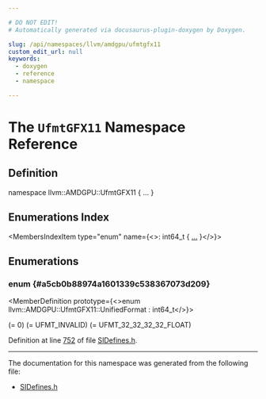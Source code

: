 ```yaml
---

# DO NOT EDIT!
# Automatically generated via docusaurus-plugin-doxygen by Doxygen.

slug: /api/namespaces/llvm/amdgpu/ufmtgfx11
custom_edit_url: null
keywords:
  - doxygen
  - reference
  - namespace

---
```





# The `UfmtGFX11` Namespace Reference

<DoxygenPage pluginConfig={pluginConfig}>



## Definition

<CodeBlock>namespace llvm::AMDGPU::UfmtGFX11 &#123; ... &#125;</CodeBlock>

## Enumerations Index

<MembersIndex>

<MembersIndexItem
  type="enum"
  name={<>: int64&#95;t &#123; <a href="#a5cb0b88974a1601339c538367073d209">...</a> &#125;</>}>
</MembersIndexItem>

</MembersIndex>


<SectionDefinition>

## Enumerations

### enum  {#a5cb0b88974a1601339c538367073d209}

<MemberDefinition
  prototype={<>enum llvm::AMDGPU::UfmtGFX11::UnifiedFormat : int64&#95;t</>}>

<EnumerationList title="Enumeration values">

<Link id="a5cb0b88974a1601339c538367073d209aa0b19abaf33f3571e42468f83dab94a6" />
<EnumerationListItem name="UFMT_INVALID">
 (= 0)
</EnumerationListItem>

<Link id="a5cb0b88974a1601339c538367073d209a69ef2f29de277fd3eba9835cf95c7962" />
<EnumerationListItem name="UFMT_8_UNORM">

</EnumerationListItem>

<Link id="a5cb0b88974a1601339c538367073d209ae0fef8156d7a2326b823a944de505c9f" />
<EnumerationListItem name="UFMT_8_SNORM">

</EnumerationListItem>

<Link id="a5cb0b88974a1601339c538367073d209a28b497e4113998e4f4b6e22157967212" />
<EnumerationListItem name="UFMT_8_USCALED">

</EnumerationListItem>

<Link id="a5cb0b88974a1601339c538367073d209acba81b3f6fc192e3b82125dee7a35bde" />
<EnumerationListItem name="UFMT_8_SSCALED">

</EnumerationListItem>

<Link id="a5cb0b88974a1601339c538367073d209ac9cc4fecc82c3a0d01b6181d405d5f39" />
<EnumerationListItem name="UFMT_8_UINT">

</EnumerationListItem>

<Link id="a5cb0b88974a1601339c538367073d209ab638a0d1c9d3f1e4cf81bfc0e2831264" />
<EnumerationListItem name="UFMT_8_SINT">

</EnumerationListItem>

<Link id="a5cb0b88974a1601339c538367073d209ae8fd011f26054463e4b90ad1dcde5af0" />
<EnumerationListItem name="UFMT_16_UNORM">

</EnumerationListItem>

<Link id="a5cb0b88974a1601339c538367073d209a9aeefbf81e4cb4b343888ef0cb50620c" />
<EnumerationListItem name="UFMT_16_SNORM">

</EnumerationListItem>

<Link id="a5cb0b88974a1601339c538367073d209ae83353797052eb210544095c4ab760d4" />
<EnumerationListItem name="UFMT_16_USCALED">

</EnumerationListItem>

<Link id="a5cb0b88974a1601339c538367073d209aec0ce78627915116b214baee3c0d5fe6" />
<EnumerationListItem name="UFMT_16_SSCALED">

</EnumerationListItem>

<Link id="a5cb0b88974a1601339c538367073d209a86834ecf53eba59b348880abe3fb47de" />
<EnumerationListItem name="UFMT_16_UINT">

</EnumerationListItem>

<Link id="a5cb0b88974a1601339c538367073d209a0c2a9cf031d3d1c503b8f2059188fc05" />
<EnumerationListItem name="UFMT_16_SINT">

</EnumerationListItem>

<Link id="a5cb0b88974a1601339c538367073d209a7623b26e33e1720ed4ac2eb475235d68" />
<EnumerationListItem name="UFMT_16_FLOAT">

</EnumerationListItem>

<Link id="a5cb0b88974a1601339c538367073d209a4387653786e56d62b3f109ff6d409390" />
<EnumerationListItem name="UFMT_8_8_UNORM">

</EnumerationListItem>

<Link id="a5cb0b88974a1601339c538367073d209a4d07e05d6034ef39c1104cb46ece6d53" />
<EnumerationListItem name="UFMT_8_8_SNORM">

</EnumerationListItem>

<Link id="a5cb0b88974a1601339c538367073d209add6fd0c06effe6f9c4ce943a1d267600" />
<EnumerationListItem name="UFMT_8_8_USCALED">

</EnumerationListItem>

<Link id="a5cb0b88974a1601339c538367073d209a683490b4bbf8a0584c3ac32d5dc3193d" />
<EnumerationListItem name="UFMT_8_8_SSCALED">

</EnumerationListItem>

<Link id="a5cb0b88974a1601339c538367073d209a91622f23d059f5e8bf5e30e6df7dcc06" />
<EnumerationListItem name="UFMT_8_8_UINT">

</EnumerationListItem>

<Link id="a5cb0b88974a1601339c538367073d209ad80828a13222a300ed90492f2964e10d" />
<EnumerationListItem name="UFMT_8_8_SINT">

</EnumerationListItem>

<Link id="a5cb0b88974a1601339c538367073d209ac28fa4852c391db617a1349b35caaa73" />
<EnumerationListItem name="UFMT_32_UINT">

</EnumerationListItem>

<Link id="a5cb0b88974a1601339c538367073d209a2ecda6e0d89e69490125b30ba75690fb" />
<EnumerationListItem name="UFMT_32_SINT">

</EnumerationListItem>

<Link id="a5cb0b88974a1601339c538367073d209ad2933e2b4eeecbfbd0bbb780922604d8" />
<EnumerationListItem name="UFMT_32_FLOAT">

</EnumerationListItem>

<Link id="a5cb0b88974a1601339c538367073d209a802ba97310eaac761972c4fccad2d633" />
<EnumerationListItem name="UFMT_16_16_UNORM">

</EnumerationListItem>

<Link id="a5cb0b88974a1601339c538367073d209a6ca0e7414e9be992c96400c231842917" />
<EnumerationListItem name="UFMT_16_16_SNORM">

</EnumerationListItem>

<Link id="a5cb0b88974a1601339c538367073d209a28d6b9c9dd43d60ab39bd0d48018a7e3" />
<EnumerationListItem name="UFMT_16_16_USCALED">

</EnumerationListItem>

<Link id="a5cb0b88974a1601339c538367073d209a4bda9e6a152dce85faa734bb77b021b0" />
<EnumerationListItem name="UFMT_16_16_SSCALED">

</EnumerationListItem>

<Link id="a5cb0b88974a1601339c538367073d209afb57541d348277f4975291689d8e8a29" />
<EnumerationListItem name="UFMT_16_16_UINT">

</EnumerationListItem>

<Link id="a5cb0b88974a1601339c538367073d209a895c346a57e57f325c6f6db40dd22042" />
<EnumerationListItem name="UFMT_16_16_SINT">

</EnumerationListItem>

<Link id="a5cb0b88974a1601339c538367073d209a575b90293d998ca5f1af9035618b908c" />
<EnumerationListItem name="UFMT_16_16_FLOAT">

</EnumerationListItem>

<Link id="a5cb0b88974a1601339c538367073d209ae03b1b0e98a52f9ab7c2398105f1a5c4" />
<EnumerationListItem name="UFMT_10_11_11_FLOAT">

</EnumerationListItem>

<Link id="a5cb0b88974a1601339c538367073d209a966f361b5d22a3e206ce4a0e2d0cb481" />
<EnumerationListItem name="UFMT_11_11_10_FLOAT">

</EnumerationListItem>

<Link id="a5cb0b88974a1601339c538367073d209acd0bb44fb8552eca3412c82b79fecb4c" />
<EnumerationListItem name="UFMT_10_10_10_2_UNORM">

</EnumerationListItem>

<Link id="a5cb0b88974a1601339c538367073d209ae0343b84f270c2af807701f2077390be" />
<EnumerationListItem name="UFMT_10_10_10_2_SNORM">

</EnumerationListItem>

<Link id="a5cb0b88974a1601339c538367073d209a663135c40630ffc23b7d145b8b13cf85" />
<EnumerationListItem name="UFMT_10_10_10_2_UINT">

</EnumerationListItem>

<Link id="a5cb0b88974a1601339c538367073d209a456e4324a730546eb38bb51448b42073" />
<EnumerationListItem name="UFMT_10_10_10_2_SINT">

</EnumerationListItem>

<Link id="a5cb0b88974a1601339c538367073d209a38c308551cef95bfb154d2aaa7b4a1f6" />
<EnumerationListItem name="UFMT_2_10_10_10_UNORM">

</EnumerationListItem>

<Link id="a5cb0b88974a1601339c538367073d209ac2dbb89c91d229e0c29c69db710679fa" />
<EnumerationListItem name="UFMT_2_10_10_10_SNORM">

</EnumerationListItem>

<Link id="a5cb0b88974a1601339c538367073d209a353c17c3e4eef6842a82167abd67fe10" />
<EnumerationListItem name="UFMT_2_10_10_10_USCALED">

</EnumerationListItem>

<Link id="a5cb0b88974a1601339c538367073d209a27368b68116360674f89a351fa4db93a" />
<EnumerationListItem name="UFMT_2_10_10_10_SSCALED">

</EnumerationListItem>

<Link id="a5cb0b88974a1601339c538367073d209ad66eaa1ea7115b3bcf07a0e32cd86bf8" />
<EnumerationListItem name="UFMT_2_10_10_10_UINT">

</EnumerationListItem>

<Link id="a5cb0b88974a1601339c538367073d209adbec8acfb9fa9709a23ec07ad9ea950d" />
<EnumerationListItem name="UFMT_2_10_10_10_SINT">

</EnumerationListItem>

<Link id="a5cb0b88974a1601339c538367073d209aba5a29f42f1c77d26c41b8f5888370ed" />
<EnumerationListItem name="UFMT_8_8_8_8_UNORM">

</EnumerationListItem>

<Link id="a5cb0b88974a1601339c538367073d209a4391a9a5eb259379d64739222f5e24ba" />
<EnumerationListItem name="UFMT_8_8_8_8_SNORM">

</EnumerationListItem>

<Link id="a5cb0b88974a1601339c538367073d209a7ec3cabcc4f15af358b44b134bf38f7c" />
<EnumerationListItem name="UFMT_8_8_8_8_USCALED">

</EnumerationListItem>

<Link id="a5cb0b88974a1601339c538367073d209aedb20d8bd17d1bdd9d9931542e5dfdc4" />
<EnumerationListItem name="UFMT_8_8_8_8_SSCALED">

</EnumerationListItem>

<Link id="a5cb0b88974a1601339c538367073d209aaefedf78dc9b5564704a1762a46e6e3e" />
<EnumerationListItem name="UFMT_8_8_8_8_UINT">

</EnumerationListItem>

<Link id="a5cb0b88974a1601339c538367073d209a5d040e810f4850d73d9b634c05d321fa" />
<EnumerationListItem name="UFMT_8_8_8_8_SINT">

</EnumerationListItem>

<Link id="a5cb0b88974a1601339c538367073d209aec1d39f593299dca9e5ad94547c6980b" />
<EnumerationListItem name="UFMT_32_32_UINT">

</EnumerationListItem>

<Link id="a5cb0b88974a1601339c538367073d209ae04857bdfefea8287f326af9e29c1538" />
<EnumerationListItem name="UFMT_32_32_SINT">

</EnumerationListItem>

<Link id="a5cb0b88974a1601339c538367073d209aa06a2c77e9096753de163f694090b9f9" />
<EnumerationListItem name="UFMT_32_32_FLOAT">

</EnumerationListItem>

<Link id="a5cb0b88974a1601339c538367073d209aeac5848a75ca1efdd697a2f5ed7c657d" />
<EnumerationListItem name="UFMT_16_16_16_16_UNORM">

</EnumerationListItem>

<Link id="a5cb0b88974a1601339c538367073d209a54a082034efb28f8158e53b5e8394c6a" />
<EnumerationListItem name="UFMT_16_16_16_16_SNORM">

</EnumerationListItem>

<Link id="a5cb0b88974a1601339c538367073d209a067882c8a3899efba74d67b011ac4e08" />
<EnumerationListItem name="UFMT_16_16_16_16_USCALED">

</EnumerationListItem>

<Link id="a5cb0b88974a1601339c538367073d209a649fa354194ca9027cfaec7925738f11" />
<EnumerationListItem name="UFMT_16_16_16_16_SSCALED">

</EnumerationListItem>

<Link id="a5cb0b88974a1601339c538367073d209a1ea771376759b1ad1103669ba05442e5" />
<EnumerationListItem name="UFMT_16_16_16_16_UINT">

</EnumerationListItem>

<Link id="a5cb0b88974a1601339c538367073d209a70e564334901768a4aeb5851ea8eb796" />
<EnumerationListItem name="UFMT_16_16_16_16_SINT">

</EnumerationListItem>

<Link id="a5cb0b88974a1601339c538367073d209aa37235832db528c410447cfad3aaacfb" />
<EnumerationListItem name="UFMT_16_16_16_16_FLOAT">

</EnumerationListItem>

<Link id="a5cb0b88974a1601339c538367073d209a5e6a3e3df9956df91aa511828c1038f2" />
<EnumerationListItem name="UFMT_32_32_32_UINT">

</EnumerationListItem>

<Link id="a5cb0b88974a1601339c538367073d209a3b3aea64a2b7ce520e4a8f608cd94d3a" />
<EnumerationListItem name="UFMT_32_32_32_SINT">

</EnumerationListItem>

<Link id="a5cb0b88974a1601339c538367073d209a2a7a59eefd631edea6d7e32a718b9f42" />
<EnumerationListItem name="UFMT_32_32_32_FLOAT">

</EnumerationListItem>

<Link id="a5cb0b88974a1601339c538367073d209ae53ca8abe87f0f0350cccc9ef18032b2" />
<EnumerationListItem name="UFMT_32_32_32_32_UINT">

</EnumerationListItem>

<Link id="a5cb0b88974a1601339c538367073d209a824165805e4178102625b666086fb865" />
<EnumerationListItem name="UFMT_32_32_32_32_SINT">

</EnumerationListItem>

<Link id="a5cb0b88974a1601339c538367073d209a96f491fb67c3b8a06a22b0c5adb08be7" />
<EnumerationListItem name="UFMT_32_32_32_32_FLOAT">

</EnumerationListItem>

<Link id="a5cb0b88974a1601339c538367073d209a649cf362018d9f7ab9c27a4e790a65c7" />
<EnumerationListItem name="UFMT_FIRST">
 (= UFMT&#95;INVALID)
</EnumerationListItem>

<Link id="a5cb0b88974a1601339c538367073d209a70c2438cff9f12a18b31c6069702d0f0" />
<EnumerationListItem name="UFMT_LAST">
 (= UFMT&#95;32&#95;32&#95;32&#95;32&#95;FLOAT)
</EnumerationListItem>

</EnumerationList>

Definition at line <a href="/docs/api/files/lib/lib/target/lib/target/amdgpu/sidefines-h/#l00752">752</a> of file <a href="/docs/api/files/lib/lib/target/lib/target/amdgpu/sidefines-h">SIDefines.h</a>.
</MemberDefinition>

</SectionDefinition>

<hr/>

The documentation for this namespace was generated from the following file:

<ul>
<li><a href="/docs/api/files/lib/lib/target/lib/target/amdgpu/sidefines-h">SIDefines.h</a></li>
</ul>

</DoxygenPage>
